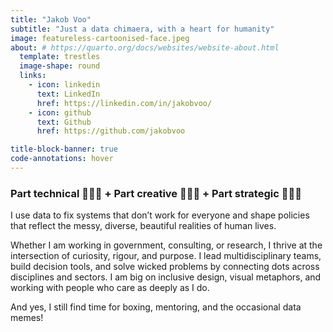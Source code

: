 ```yaml
---
title: "Jakob Voo"
subtitle: "Just a data chimaera, with a heart for humanity"
image: featureless-cartoonised-face.jpeg
about: # https://quarto.org/docs/websites/website-about.html
  template: trestles
  image-shape: round
  links:
    - icon: linkedin
      text: LinkedIn
      href: https://linkedin.com/in/jakobvoo/
    - icon: github
      text: Github
      href: https://github.com/jakobvoo

title-block-banner: true
code-annotations: hover
---
```


### Part technical 👨🏻‍💻 + Part creative 👨🏻‍🎨 + Part strategic 👨🏻‍🚀

I use data to fix systems that don't work for everyone and shape policies that reflect the messy, diverse, beautiful realities of human lives.

Whether I am working in government, consulting, or research, I thrive at the intersection of curiosity, rigour, and purpose. I lead multidisciplinary teams, build decision tools, and solve wicked problems by connecting dots across disciplines and sectors. I am big on inclusive design, visual metaphors, and working with people who care as deeply as I do.

And yes, I still find time for boxing, mentoring, and the occasional data memes!
